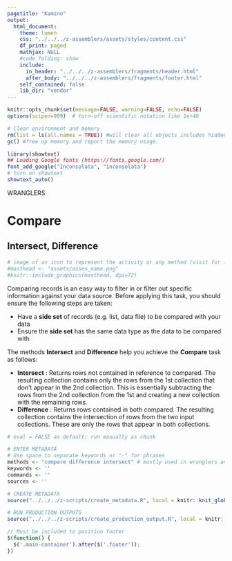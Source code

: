 ```yaml
---
pagetitle: "Kamino"
output: 
  html_document:
    theme: lumen
    css: "../../../z-assemblers/assets/styles/content.css"
    df_print: paged
    mathjax: NULL
    #code_folding: show
    include:
      in_header: "../../../z-assemblers/fragments/header.html"
      after_body: "../../../z-assemblers/fragments/footer.html"
    self_contained: false
    lib_dir: "vendor"
---
```


```r

knitr::opts_chunk$set(message=FALSE, warning=FALSE, echo=FALSE)
options(scipen=999)  # turn-off scientific notation like 1e+48

# Clear environment and memory
rm(list = ls(all.names = TRUE)) #will clear all objects includes hidden objects.
gc() #free up memory and report the memory usage.

library(showtext)
## Loading Google fonts (https://fonts.google.com/)
font_add_google("Inconsolata", "inconsolata")
# turn on showtext
showtext_auto()

```

<div class="activity">
WRANGLERS  
</div>

# Compare
## Intersect, Difference

```r
# image of an icon to represent the activity or any method (visit for icon https://thenounproject.com/search/?q=attribute&i=4326168)
#masthead <- "assets/asses_name.png"
#knitr::include_graphics(masthead, dpi=72)

```

Comparing records is an easy way to filter in or filter out specific information against your data source. Before applying this task, you should ensure the following steps are taken:
  
  * Have a __side set__ of records (e.g. list, data file) to be compared with your data
* Ensure the __side set__ has the same data type as the data to be compared with

The methods __Intersect__ and __Difference__ help you achieve the __Compare__ task as follows:
  
  * __Intersect__ : Returns rows not contained in reference to compared. The resulting collection contains only the rows from the 1st collection that don't appear in the 2nd collection. This is essentially subtracting the rows from the 2nd collection from the 1st and creating a new collection with the remaining rows.
* __Difference__ : Returns rows contained in both compared.  The resulting collection contains the intersection of rows from the two input collections. These are only the rows that appear in both collections.


```r

# eval = FALSE as default; run manually as chunk

# ENTER METADATA
# Use space to separate keywords or "-" for phrases
methods <- "compare difference intersect" # mostly used in wranglers and analytics
keywords <- ''
commands <- ''
sources <- ''

# CREATE METADATA
source("../../../z-scripts/create_metadata.R", local = knitr::knit_global())

# RUN PRODUCTION OUTPUTS
source("../../../z-scripts/create_production_output.R", local = knitr::knit_global())


```


```js

// Must be included to position footer
$(function() {
  $('.main-container').after($('.footer'));
})

```

